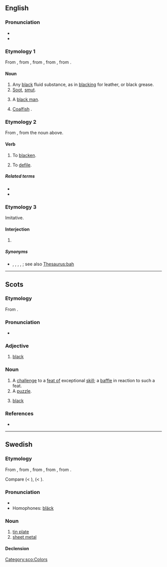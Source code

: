 {{also|Bleck|Bléck}}
==English==

===Pronunciation===
* {{IPA|en|/blɛk/}}
* {{rhymes|en|ɛk|s=1}}

===Etymology 1===
From {{inh|en|enm|blek|t=ink}}, from {{der|en|non|blek|t=black tint, ink}}, from {{der|en|ang|blæc|t=black tint or dye, ink}}, from {{der|en|gmw-pro|*blak}}, from {{der|en|gem-pro|*blaką|t=that which is black; blackness}}.

====Noun====
{{en-noun}}

# Any [[black]] fluid substance, as in [[blacking]] for leather, or black grease.
# [[soot|Soot]], [[smut]].
# {{lb|en|obsolete}} A [[black man]].
# {{lb|en|dialectal}} [[coalfish|Coalfish]] {{q|Pollachius virens}}.

===Etymology 2===
From {{inh|en|enm|blekken}}, from the noun above.

====Verb====
{{en-verb}}

# {{lb|en|obsolete|dialect}} To [[blacken]].
# {{lb|en|obsolete|dialect}} To [[defile]].
#: {{rfquotek|en|Wyclif}}

=====Related terms=====
* {{l|en|blatch}}
* {{l|en|bletch}}

{{Webster 1913}}

===Etymology 3===
Imitative.

====Interjection====
{{en-interj}}

# {{lb|en|rare}} {{alternative form of|en|blech}}

=====Synonyms=====
* {{l|en|feh}}, {{l|en|pfaugh}}, {{l|en|pish}}, {{l|en|pshaw}}, {{l|en|pooh}}; see also [[Thesaurus:bah]]

----

==Scots==

===Etymology===
From {{der|sco|ang|blæc}}.

===Pronunciation===
* {{IPA|sco|/blɛk/}}

===Adjective===
{{colorbox|black}} {{sco-adj|blecker|bleckest}}

# {{lb|sco|South Scots}} [[black]]

===Noun===
{{head|sco|noun}}

# A [[challenge]] to a [[feat of skill|feat of]] exceptional [[skill]]; a [[baffle]] in reaction to such a feat.
# A [[puzzle]].
# {{lb|sco|South Scots}} [[black]]

===References===
* {{R:DSL|url=https://www.dsl.ac.uk/entry/snd/bleck_n1_v1|pos=''n.''{{sup|1}}, ''v.''{{sup|1}}|noformat=yes}}

[[Category:sco:Colors]]

----

==Swedish==

===Etymology===
From {{bor|sv|nds|blick}}, from {{der|sv|gml|bleck}}, from {{der|sv|osx|*blek}}, from {{der|sv|gmw-pro|*blik}}, from {{der|sv|gem-pro|*bliką}}.

Compare {{cog|da|blik}} (< {{cog|gml|bleck}}), {{cog|de|Blech}} (< {{cog|goh|bleh}}).

===Pronunciation===
* {{IPA|sv|/blɛk/}}
* Homophones: [[bläck]]

===Noun===
{{sv-noun|n}}

# [[tin plate]]
# [[sheet metal]]

====Declension====
{{sv-noun-irreg-n|2=blecket}}